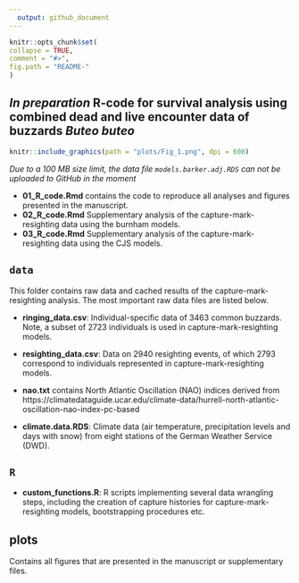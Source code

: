 ```yaml
---
  output: github_document
---
```

  
  ```r
knitr::opts_chunk$set(
  collapse = TRUE,
  comment = "#>",
  fig.path = "README-"
)
```

## *In preparation* R-code for survival analysis using combined dead and live encounter data of buzzards *Buteo buteo* 

```r
knitr::include_graphics(path = "plots/Fig_1.png", dpi = 600)
```

*Due to a 100 MB size limit, the data file `models.barker.adj.RDS` can not be uploaded to GitHub in the moment*

* **01_R_code.Rmd** contains the code to reproduce all analyses and figures presented in the manuscript. 
* **02_R_code.Rmd** Supplementary analysis of the capture-mark-resighting data using the burnham models.
* **03_R_code.Rmd** Supplementary analysis of the capture-mark-resighting data using the CJS models. 

## **`data`**
This folder contains raw data and cached results of the capture-mark-resighting analysis. The most important raw data files are listed below.

+ **ringing_data.csv**: Individual-specific data of 3463 common buzzards. Note, a subset of 2723 individuals is used in capture-mark-resighting models.

+ **resighting_data.csv**: Data on 2940 resighting events, of which 2793 correspond to individuals represented in  capture-mark-resighting models.   

+ **nao.txt** contains North Atlantic Oscillation (NAO) indices derived from https://climatedataguide.ucar.edu/climate-data/hurrell-north-atlantic-oscillation-nao-index-pc-based

+ **climate.data.RDS**: Climate data (air temperature, precipitation levels and days with snow) from eight stations of the German Weather Service (DWD).

## **`R`**
+ **custom_functions.R**: R scripts implementing several data wrangling steps, including the creation of capture histories for capture-mark-resighting models, bootstrapping procedures etc. 

## **plots**
Contains all figures that are presented in the manuscript or supplementary files. 